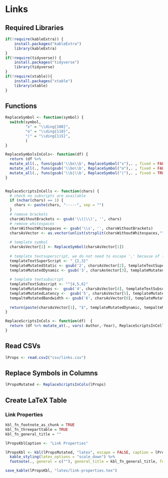 # Links

## Required Libraries

```r
if(!require(kableExtra)) {
    install.packages("kableExtra")
    library(kableExtra)
}
if(!require(tidyverse)) {
    install.packages("tidyverse")
    library(tidyverse)
}
if(!require(xtable)){
    install.packages("xtable")
    library(xtable)
}
```

## Functions

```r
ReplaceSymbol <- function(symbol) {
  switch(symbol,
         "x" = "\\ding{108}",
         "o" = "\\ding{110}",
         "|" = "\\ding{115}",
         )
}

ReplaceSymbolsInCols<- function(df) {
  return (df %>%
  mutate_all(., funs(gsub('\\bx\\b', ReplaceSymbol("x"),. , fixed = FALSE))) %>% 
  mutate_all(., funs(gsub('\\bo\\b', ReplaceSymbol("o"),. , fixed = FALSE))) %>%  
  mutate_all(., funs(gsub('\\b|\\b', ReplaceSymbol("|"),. , fixed = TRUE))))
}


ReplaceScriptsInCells <- function(chars) {
  # check no subsripts are available
  if (nchar(chars) == 1) {
    chars <- paste(chars, "-----", sep = "")
  }
  # remove brackets
  charsWithoutBrackets <- gsub('\\(|\\)', '', chars)
  # remove whitespaces
  charsWithoutWhitespaces <- gsub('\\s', '', charsWithoutBrackets)
  charsAsVector <- as.vector(unlist(strsplit(charsWithoutWhitespaces,"")))
  
  # template symbol
  charsAsVector[1] <- ReplaceSymbol(charsAsVector[1])
  
  # template textsuperscript, we do not need to escape ',' because of latex math mode
  templateTextSuperScript <- "_{2,3}"
  templateMutatedStatic <- gsub('2', charsAsVector[2], templateTextSuperScript)
  templateMutatedDynamic <- gsub('3', charsAsVector[3], templateMutatedStatic)
  
  # template textsubscript
  templateTextSubscript <- "^{4,5,6}"
  templateMutatedHops <-  gsub('4', charsAsVector[4], templateTextSubscript)
  templateMutatedLatency <-  gsub('5', charsAsVector[5], templateMutatedHops)
  tempalteMutatedBandwidth <- gsub('6', charsAsVector[6], templateMutatedLatency)
  
  return(paste(charsAsVector[1], "$", templateMutatedDynamic, tempalteMutatedBandwidth, "$", sep=""))
}

ReplaceScriptsInCols <- function(df)  {
  return (df %>% mutate_at(., vars(-Author,-Year), ReplaceScriptsInCells))
}
```

## Read CSVs

```r
lProps <- read.csv2("csv/links.csv")
```

## Replace Symbols in Columns

```r
lPropsMutated <- ReplaceScriptsInCols(lProps)
```

## Create LaTeX Table

### Link Properties

```r
kbl_fn_footnote_as_chunk = TRUE
kbl_fn_threeparttable = TRUE
kbl_fn_general_title = ""

lPropsKblCaption <- "Link Properties"

lPropsKbl <- kbl(lPropsMutated, "latex", escape = FALSE, caption = lPropsKblCaption, booktabs = TRUE) %>% 
  kable_styling(latex_options = "scale_down") %>%
  footnote(., general = c(""), general_title = kbl_fn_general_title, footnote_as_chunk = kbl_fn_footnote_as_chunk, threeparttable = kbl_fn_threeparttable)

save_kable(lPropsKbl, "latex/link-properties.tex")
```
